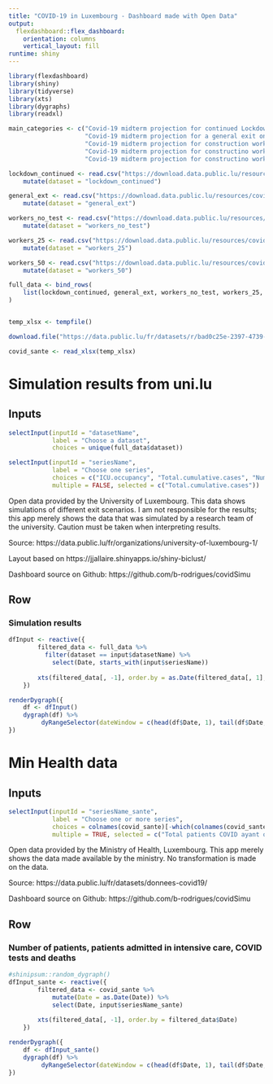```yaml
---
title: "COVID-19 in Luxembourg - Dashboard made with Open Data"
output: 
  flexdashboard::flex_dashboard:
    orientation: columns
    vertical_layout: fill
runtime: shiny
---
```


```r
library(flexdashboard)
library(shiny)
library(tidyverse)
library(xts)
library(dygraphs)
library(readxl)

main_categories <- c("Covid-19 midterm projection for continued Lockdown",
                     "Covid-19 midterm projection for a general exit on May 4th",
                     "Covid-19 midterm projection for construction worker release on April 20th",
                     "Covid-19 midterm projection for constructino worker release with testing and 25% efficent backtracing",
                     "Covid-19 midterm projection for constructino worker release with testing and 25% efficent backtracing")

lockdown_continued <- read.csv("https://download.data.public.lu/resources/covid-19-midterm-projection-for-continued-lockdown/20200424-090839/simulation-lockdown-continued.csv") %>% 
    mutate(dataset = "lockdown_continued")

general_ext <- read.csv("https://download.data.public.lu/resources/covid-19-midterm-projection-for-a-general-exit-on-may-4th/20200424-091111/simulation-general-exit-4may.csv") %>% 
    mutate(dataset = "general_ext")

workers_no_test <- read.csv("https://download.data.public.lu/resources/covid-19-midterm-projection-for-construction-worker-release-on-april-20th/20200424-091408/simulation-construction-workers20apr-no-test-no-trace.csv") %>% 
    mutate(dataset = "workers_no_test")

workers_25 <- read.csv("https://download.data.public.lu/resources/covid-19-midterm-projection-for-construction-worker-release-on-april-20th-with-testing-and-back-tracing/20200424-091607/simulation-construction-workers20apr-tracing25.csv") %>% 
    mutate(dataset = "workers_25")

workers_50 <- read.csv("https://download.data.public.lu/resources/covid-19-midterm-projection-for-construction-worker-release-on-april-20th-with-testing/20200424-091730/simulation-construction-workers20apr-tracing50.csv") %>% 
    mutate(dataset = "workers_50")

full_data <- bind_rows(
    list(lockdown_continued, general_ext, workers_no_test, workers_25, workers_50)
)


temp_xlsx <- tempfile()

download.file("https://data.public.lu/fr/datasets/r/bad0c25e-2397-4739-9916-1f9d60625f03", temp_xlsx)

covid_sante <- read_xlsx(temp_xlsx)
```

Simulation results from uni.lu
=====================================  

Inputs {.sidebar}
-----------------------------------------------------------------------

```r

selectInput(inputId = "datasetName", 
            label = "Choose a dataset", 
            choices = unique(full_data$dataset))

selectInput(inputId = "seriesName",
            label = "Choose one series",
            choices = c("ICU.occupancy", "Total.cumulative.cases", "Number.of.deaths"),
            multiple = FALSE, selected = c("Total.cumulative.cases"))
```

Open data provided by the University of Luxembourg. This data shows simulations of different exit
scenarios. I am not responsible for the results; this app merely shows the data that was simulated by a 
research team of the university. Caution must be taken when interpreting results.

Source: https://data.public.lu/fr/organizations/university-of-luxembourg-1/

Layout based on https://jjallaire.shinyapps.io/shiny-biclust/

Dashboard source on Github: https://github.com/b-rodrigues/covidSimu

Row
-----------------------------------------------------------------------

### Simulation results
    
```r
dfInput <- reactive({
        filtered_data <- full_data %>% 
          filter(dataset == input$datasetName) %>% 
            select(Date, starts_with(input$seriesName))
        
        xts(filtered_data[, -1], order.by = as.Date(filtered_data[, 1], "%d/%m/%Y"))
    })

renderDygraph({
    df <- dfInput()
    dygraph(df) %>% 
         dyRangeSelector(dateWindow = c(head(df$Date, 1), tail(df$Date, 1)))
})
```

Min Health data 
=====================================  

Inputs {.sidebar}
-----------------------------------------------------------------------

```r
selectInput(inputId = "seriesName_sante",
            label = "Choose one or more series",
            choices = colnames(covid_sante)[-which(colnames(covid_sante) == "Date")],
            multiple = TRUE, selected = c("Total patients COVID ayant quitté l'hôpital"))

```

Open data provided by the Ministry of Health, Luxembourg.
This app merely shows the data made available by the ministry. No transformation is made on the data.

Source: https://data.public.lu/fr/datasets/donnees-covid19/

Dashboard source on Github: https://github.com/b-rodrigues/covidSimu

Row
-----------------------------------------------------------------------

### Number of patients, patients admitted in intensive care, COVID tests and deaths
    
```r

#shinipsum::random_dygraph()
dfInput_sante <- reactive({
        filtered_data <- covid_sante %>% 
            mutate(Date = as.Date(Date)) %>% 
            select(Date, input$seriesName_sante)
        
        xts(filtered_data[, -1], order.by = filtered_data$Date)
    })

renderDygraph({
    df <- dfInput_sante()
    dygraph(df) %>% 
         dyRangeSelector(dateWindow = c(head(df$Date, 1), tail(df$Date, 1)))
})
```
